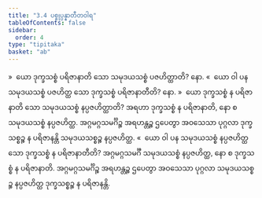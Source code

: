 ```yaml
---
title: "3.4 ပစ္စုပ္ပန္နာတီတဝါရ"
tableOfContents: false
sidebar:
  order: 4
type: "tipitaka"
basket: "ab"
---
```



<DynamicBreadcrumb />

<Division number="168">

<Paragraph number="805">
»  ယော ဒုက္ခသစ္စံ ပရိဇာနာတိ သော သမုဒယသစ္စံ ပဇဟိတ္ထာတိ? နော.
</Paragraph>

<Paragraph number="806">
«  ယော ဝါ ပန သမုဒယသစ္စံ ပဇဟိတ္ထ သော ဒုက္ခသစ္စံ ပရိဇာနာတီတိ? နော.
</Paragraph>

<Paragraph number="807">
»  ယော ဒုက္ခသစ္စံ န ပရိဇာနာတိ သော သမုဒယသစ္စံ နပ္ပဇဟိတ္ထာတိ?
</Paragraph>

<Paragraph number="808">
အရဟာ ဒုက္ခသစ္စံ န ပရိဇာနာတိ, နော စ သမုဒယသစ္စံ နပ္ပဇဟိတ္ထ. အဂ္ဂမဂ္ဂသမင်္ဂိဉ္စ အရဟန္တဉ္စ ဌပေတွာ အဝသေသာ ပုဂ္ဂလာ ဒုက္ခသစ္စဉ္စ န ပရိဇာနန္တိ သမုဒယသစ္စဉ္စ နပ္ပဇဟိတ္ထ.
</Paragraph>

<Paragraph number="809">
«  ယော ဝါ ပန သမုဒယသစ္စံ နပ္ပဇဟိတ္ထ သော ဒုက္ခသစ္စံ န ပရိဇာနာတီတိ?
</Paragraph>

<Paragraph number="810">
အဂ္ဂမဂ္ဂသမင်္ဂီ သမုဒယသစ္စံ နပ္ပဇဟိတ္ထ, နော စ ဒုက္ခသစ္စံ န ပရိဇာနာတိ. အဂ္ဂမဂ္ဂသမင်္ဂိဉ္စ အရဟန္တဉ္စ ဌပေတွာ အဝသေသာ ပုဂ္ဂလာ သမုဒယသစ္စဉ္စ နပ္ပဇဟိတ္ထ ဒုက္ခသစ္စဉ္စ န ပရိဇာနန္တိ.
</Paragraph>
</Division>